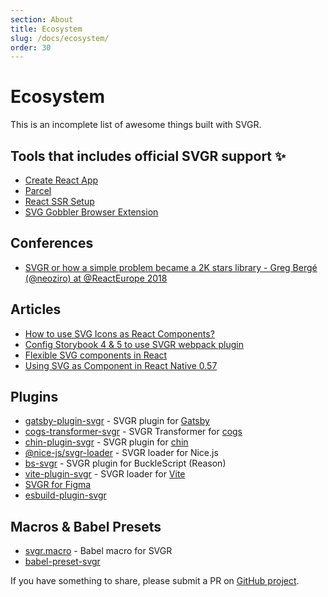 ```yaml
---
section: About
title: Ecosystem
slug: /docs/ecosystem/
order: 30
---
```


# Ecosystem

This is an incomplete list of awesome things built with SVGR.

<carbon-ad />

## Tools that includes official SVGR support ✨

- [Create React App](https://facebook.github.io/create-react-app/)
- [Parcel](https://parceljs.org/)
- [React SSR Setup](https://github.com/manuelbieh/react-ssr-setup)
- [SVG Gobbler Browser Extension](https://github.com/rossmoody/svg-gobbler)

## Conferences

- [SVGR or how a simple problem became a 2K stars library - Greg Bergé (@neoziro) at @ReactEurope 2018](https://www.youtube.com/watch?v=geKCzi7ZPkA)

## Articles

- [How to use SVG Icons as React Components?](https://www.robinwieruch.de/react-svg-icon-components/)
- [Config Storybook 4 & 5 to use SVGR webpack plugin](https://medium.com/@derek_19900/config-storybook-4-to-use-svgr-webpack-plugin-22cb1152f004)
- [Flexible SVG components in React](https://medium.com/@timothyde/flexible-svg-components-in-react-788b108c61c3)
- [Using SVG as Component in React Native 0.57](https://medium.com/@prathik_63905/using-svg-as-component-in-react-native-0-57-76f6238ec80a)

## Plugins

- [gatsby-plugin-svgr](https://www.npmjs.com/package/gatsby-plugin-svgr) - SVGR plugin for [Gatsby](https://gatsbyjs.org)
- [cogs-transformer-svgr](https://www.npmjs.com/package/cogs-transformer-svgr) - SVGR Transformer for [cogs](https://github.com/caseywebdev/cogs)
- [chin-plugin-svgr](https://www.npmjs.com/package/chin-plugin-svgr) - SVGR plugin for [chin](https://github.com/chinjs/chin)
- [@nice-js/svgr-loader](https://www.npmjs.com/package/@nice-js/svgr-loader) - SVGR loader for Nice.js
- [bs-svgr](https://www.npmjs.com/package/bs-svgr) - SVGR plugin for BuckleScript (Reason)
- [vite-plugin-svgr](https://github.com/pd4d10/vite-plugin-svgr) - SVGR loader for [Vite](https://vitejs.dev/)
- [SVGR for Figma](https://www.figma.com/community/plugin/749818562498396194/SVG-to-JSX)
- [esbuild-plugin-svgr](https://github.com/kazijawad/esbuild-plugin-svgr)

## Macros & Babel Presets

- [svgr.macro](https://www.npmjs.com/package/svgr.macro) - Babel macro for SVGR
- [babel-preset-svgr](https://github.com/birdofpreyru/babel-preset-svgr)

If you have something to share, please submit a PR on [GitHub project](https://github.com/gregberge/svgr).
